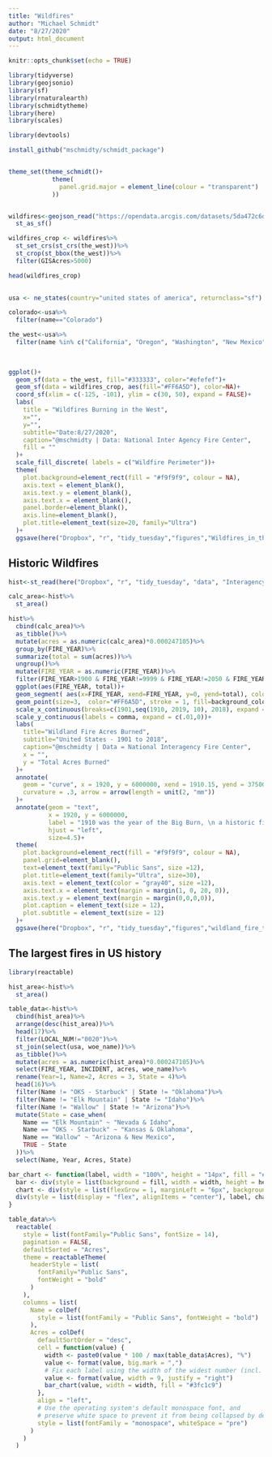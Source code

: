 ```yaml
---
title: "Wildfires"
author: "Michael Schmidt"
date: "8/27/2020"
output: html_document
---
```


```r
knitr::opts_chunk$set(echo = TRUE)
```


```r
library(tidyverse)
library(geojsonio)
library(sf)
library(rnaturalearth)
library(schmidtytheme)
library(here)
library(scales)

library(devtools)

install_github("mschmidty/schmidt_package")


theme_set(theme_schmidt()+
            theme(
              panel.grid.major = element_line(colour = "transparent")
            ))


wildfires<-geojson_read("https://opendata.arcgis.com/datasets/5da472c6d27b4b67970acc7b5044c862_0.geojson", what="sp")%>%
  st_as_sf()

wildfires_crop <- wildfires%>%
  st_set_crs(st_crs(the_west))%>%
  st_crop(st_bbox(the_west))%>%
  filter(GISAcres>5000)

head(wildfires_crop)
  

usa <- ne_states(country="united states of america", returnclass="sf")

colorado<-usa%>%
  filter(name=="Colorado")

the_west<-usa%>%
  filter(name %in% c("California", "Oregon", "Washington", "New Mexico", "Arizona", "Nevada", "Idaho", "Wyoming","Montana", "Utah", "Colorado"))
  
  

ggplot()+
  geom_sf(data = the_west, fill="#333333", color="#efefef")+
  geom_sf(data = wildfires_crop, aes(fill="#FF6A5D"), color=NA)+
  coord_sf(xlim = c(-125, -101), ylim = c(30, 50), expand = FALSE)+
  labs(
    title = "Wildfires Burning in the West",
    x="",
    y="",
    subtitle="Date:8/27/2020",
    caption="@mschmidty | Data: National Inter Agency Fire Center", 
    fill = ""
  )+
  scale_fill_discrete( labels = c("Wildfire Perimeter"))+
  theme(
    plot.background=element_rect(fill = "#f9f9f9", colour = NA),
    axis.text = element_blank(),
    axis.text.y = element_blank(),
    axis.text.x = element_blank(),
    panel.border=element_blank(),
    axis.line=element_blank(),
    plot.title=element_text(size=20, family="Ultra")
  )+
  ggsave(here("Dropbox", "r", "tidy_tuesday","figures","Wildfires_in_the_west.png"), h=11, w=11, type="cairo")

```

## Historic Wildfires
```r

hist<-st_read(here("Dropbox", "r", "tidy_tuesday", "data", "InteragencyFirePerimeterHistory.shp"))

calc_area<-hist%>%
  st_area()

hist%>%
  cbind(calc_area)%>%
  as_tibble()%>%
  mutate(acres = as.numeric(calc_area)*0.000247105)%>%
  group_by(FIRE_YEAR)%>%
  summarize(total = sum(acres))%>%
  ungroup()%>%
  mutate(FIRE_YEAR = as.numeric(FIRE_YEAR))%>%
  filter(FIRE_YEAR>1900 & FIRE_YEAR!=9999 & FIRE_YEAR!=2050 & FIRE_YEAR!=2019)%>%
  ggplot(aes(FIRE_YEAR, total))+
  geom_segment( aes(x=FIRE_YEAR, xend=FIRE_YEAR, y=0, yend=total), color="grey30")+
  geom_point(size=3,  color="#FF6A5D", stroke = 1, fill=background_color, shape=21)+
  scale_x_continuous(breaks=c(1901,seq(1910, 2019, 10), 2018), expand = c(.01,0))+
  scale_y_continuous(labels = comma, expand = c(.01,0))+
  labs(
    title="Wildland Fire Acres Burned",
    subtitle="United States - 1901 to 2018",
    caption="@mschmidty | Data = National Interagency Fire Center",
    x = "", 
    y = "Total Acres Burned"
  )+
  annotate(
    geom = "curve", x = 1920, y = 6000000, xend = 1910.15, yend = 3750000 , 
    curvature = .3, arrow = arrow(length = unit(2, "mm"))
  )+
  annotate(geom = "text", 
           x = 1920, y = 6000000, 
           label = "1910 was the year of the Big Burn, \n a historic fire season that would \n drive Forest Service policy \n for generations to come", 
           hjust = "left",
           size=4.5)+
  theme(
    plot.background=element_rect(fill = "#f9f9f9", colour = NA),
    panel.grid=element_blank(),
    text=element_text(family="Public Sans", size =12),
    plot.title=element_text(family="Ultra", size=30),
    axis.text = element_text(color = "gray40", size =12),
    axis.text.x = element_text(margin = margin(1, 0, 20, 0)),
    axis.text.y = element_text(margin = margin(0,0,0,0)),
    plot.caption = element_text(size = 12),
    plot.subtitle = element_text(size = 12)
  )+
  ggsave(here("Dropbox", "r", "tidy_tuesday","figures","wildland_fire_total_number_of_acres.png"), type="cairo")

```

## The largest fires in US history
```r
library(reactable)

hist_area<-hist%>%
  st_area()

table_data<-hist%>%
  cbind(hist_area)%>%
  arrange(desc(hist_area))%>%
  head(17)%>%
  filter(LOCAL_NUM!="0020")%>%
  st_join(select(usa, woe_name))%>%
  as_tibble()%>%
  mutate(acres = as.numeric(hist_area)*0.000247105)%>%
  select(FIRE_YEAR, INCIDENT, acres, woe_name)%>%
  rename(Year=1, Name=2, Acres = 3, State = 4)%>%
  head(16)%>%
  filter(Name != "OKS - Starbuck" | State != "Oklahoma")%>%
  filter(Name != "Elk Mountain" | State != "Idaho")%>%
  filter(Name != "Wallow" | State != "Arizona")%>%
  mutate(State = case_when(
    Name == "Elk Mountain" ~ "Nevada & Idaho",
    Name == "OKS - Starbuck" ~ "Kansas & Oklahoma",
    Name == "Wallow" ~ "Arizona & New Mexico",
    TRUE ~ State
  ))%>%
  select(Name, Year, Acres, State)

bar_chart <- function(label, width = "100%", height = "14px", fill = "#00bfc4", background = NULL) {
  bar <- div(style = list(background = fill, width = width, height = height))
  chart <- div(style = list(flexGrow = 1, marginLeft = "6px", background = background), bar)
  div(style = list(display = "flex", alignItems = "center"), label, chart)
}

table_data%>%
  reactable(
    style = list(fontFamily="Public Sans", fontSize = 14),
    pagination = FALSE,
    defaultSorted = "Acres",
    theme = reactableTheme(
      headerStyle = list(
        fontFamily="Public Sans", 
        fontWeight = "bold"
      )
    ),
    columns = list(
      Name = colDef(
        style = list(fontFamily = "Public Sans", fontWeight = "bold")
      ),
      Acres = colDef(
        defaultSortOrder = "desc",
        cell = function(value) {
          width <- paste0(value * 100 / max(table_data$Acres), "%")
          value <- format(value, big.mark = ",")
          # Fix each label using the width of the widest number (incl. thousands separators)
          value <- format(value, width = 9, justify = "right")
          bar_chart(value, width = width, fill = "#3fc1c9")
        },
        align = "left",
        # Use the operating system's default monospace font, and
        # preserve white space to prevent it from being collapsed by default
        style = list(fontFamily = "monospace", whiteSpace = "pre")
      )
    )
  )

```

